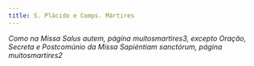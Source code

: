 ```yaml
---
title: S. Plácido e Comps. Mártires
---
```


<em>
  Como na Missa Salus autem, página muitosmartires3, excepto Oração, Secreta e
  Postcomúnio da Missa Sapiéntiam sanctórum, página muitosmartires2
</em>
